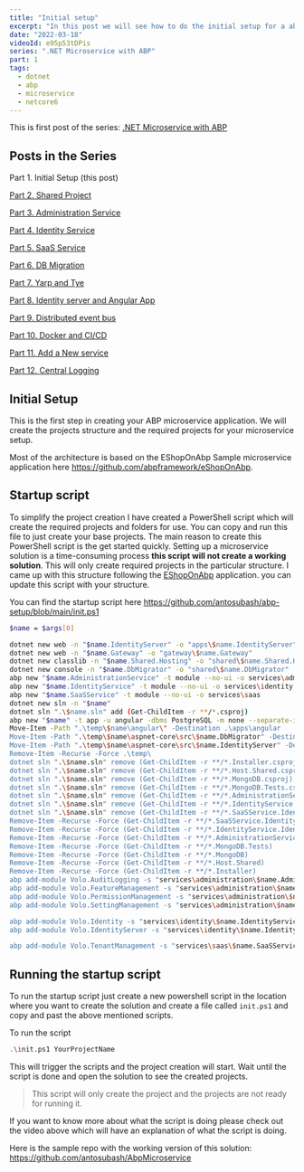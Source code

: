 ```yaml
---
title: "Initial setup"
excerpt: "In this post we will see how to do the initial setup for a abp microservice application."
date: "2022-03-18"
videoId: e95p53tDPis 
series: ".NET Microservice with ABP"
part: 1
tags:
  - dotnet
  - abp
  - microservice
  - netcore6
---
```


This is first post of the series: [.NET Microservice with ABP](/posts/abp-microservice-series)

## Posts in the Series

Part 1. Initial Setup (this post)

[Part 2. Shared Project](/posts/netcore-microservice-with-abp-shared-project-part-2)

[Part 3. Administration Service](/posts/netcore-microservice-with-abp-administration-services-part-3)

[Part 4. Identity Service](/posts/netcore-microservice-with-abp-identity-services-part-4)

[Part 5. SaaS Service](/posts/netcore-microservice-with-abp-saas-services-part-5)

[Part 6. DB Migration](/posts/netcore-microservice-with-abp-db-migration-part-6)

[Part 7. Yarp and Tye](/posts/netcore-microservice-with-abp-yarp-and-tye-part-7)

[Part 8. Identity server and Angular App](/posts/netcore-microservice-with-abp-identity-server-and-angular-part-8)

[Part 9. Distributed event bus](/posts/netcore-microservice-with-abp-distributed-event-bus-part-9)

[Part 10. Docker and CI/CD](/posts/netcore-microservice-with-abp-docker-and-ci-cd-part-10)

[Part 11. Add a New service](/posts/netcore-microservice-with-abp-add-new-service-part-11)

[Part 12. Central Logging](/posts/netcore-microservice-with-abp-add-central-logging-part-12)

<YoutubeVideo videoId={props.videoId} />

<TOCInline toc={props.toc} asDisclosure />

## Initial Setup

This is the first step in creating your ABP microservice application. We will create the projects structure and the required projects for your microservice setup.

Most of the architecture is based on the EShopOnAbp Sample microservice application here https://github.com/abpframework/eShopOnAbp.

## Startup script

To simplify the project creation I have created a PowerShell script which will create the required projects and folders for use. You can copy and run this file to just create your base projects. The main reason to create this PowerShell script is the get started quickly. Setting up a microservice solution is a time-consuming process **this script will not create a working solution**. This will only create required projects in the particular structure. I came up with this structure following the [EShopOnAbp](https://github.com/abpframework/eShopOnAbp) application. you can update this script with your structure.

You can find the startup script here https://github.com/antosubash/abp-setup/blob/main/init.ps1

```bash
$name = $args[0]

dotnet new web -n "$name.IdentityServer" -o "apps\$name.IdentityServer"
dotnet new web -n "$name.Gateway" -o "gateway\$name.Gateway"
dotnet new classlib -n "$name.Shared.Hosting" -o "shared\$name.Shared.Hosting"
dotnet new console -n "$name.DbMigrator" -o "shared\$name.DbMigrator"
abp new "$name.AdministrationService" -t module --no-ui -o services\administration
abp new "$name.IdentityService" -t module --no-ui -o services\identity
abp new "$name.SaaSService" -t module --no-ui -o services\saas
dotnet new sln -n "$name"
dotnet sln ".\$name.sln" add (Get-ChildItem -r **/*.csproj)
abp new "$name" -t app -u angular -dbms PostgreSQL -m none --separate-identity-server --database-provider ef -csf -o temp
Move-Item -Path ".\temp\$name\angular\" -Destination .\apps\angular
Move-Item -Path ".\temp\$name\aspnet-core\src\$name.DbMigrator" -Destination .\shared\ -Force
Move-Item -Path ".\temp\$name\aspnet-core\src\$name.IdentityServer" -Destination .\apps\ -Force
Remove-Item -Recurse -Force .\temp\ 
dotnet sln ".\$name.sln" remove (Get-ChildItem -r **/*.Installer.csproj)
dotnet sln ".\$name.sln" remove (Get-ChildItem -r **/*.Host.Shared.csproj)
dotnet sln ".\$name.sln" remove (Get-ChildItem -r **/*.MongoDB.csproj)
dotnet sln ".\$name.sln" remove (Get-ChildItem -r **/*.MongoDB.Tests.csproj)
dotnet sln ".\$name.sln" remove (Get-ChildItem -r **/*.AdministrationService.IdentityServer.csproj)
dotnet sln ".\$name.sln" remove (Get-ChildItem -r **/*.IdentityService.IdentityServer.csproj)
dotnet sln ".\$name.sln" remove (Get-ChildItem -r **/*.SaaSService.IdentityServer.csproj)
Remove-Item -Recurse -Force (Get-ChildItem -r **/*.SaaSService.IdentityServer)
Remove-Item -Recurse -Force (Get-ChildItem -r **/*.IdentityService.IdentityServer)
Remove-Item -Recurse -Force (Get-ChildItem -r **/*.AdministrationService.IdentityServer)
Remove-Item -Recurse -Force (Get-ChildItem -r **/*.MongoDB.Tests)
Remove-Item -Recurse -Force (Get-ChildItem -r **/*.MongoDB)
Remove-Item -Recurse -Force (Get-ChildItem -r **/*.Host.Shared)
Remove-Item -Recurse -Force (Get-ChildItem -r **/*.Installer)
abp add-module Volo.AuditLogging -s "services\administration\$name.AdministrationService.sln" --skip-db-migrations
abp add-module Volo.FeatureManagement -s "services\administration\$name.AdministrationService.sln" --skip-db-migrations
abp add-module Volo.PermissionManagement -s "services\administration\$name.AdministrationService.sln" --skip-db-migrations
abp add-module Volo.SettingManagement -s "services\administration\$name.AdministrationService.sln" --skip-db-migrations

abp add-module Volo.Identity -s "services\identity\$name.IdentityService.sln" --skip-db-migrations
abp add-module Volo.IdentityServer -s "services\identity\$name.IdentityService.sln" --skip-db-migrations

abp add-module Volo.TenantManagement -s "services\saas\$name.SaaSService.sln" --skip-db-migrations
```

## Running the startup script

To run the startup script just create a new powershell script in the location where you want to create the solution and create a file called `init.ps1` and copy and past the above mentioned scripts.

To run the script

```bash
.\init.ps1 YourProjectName
```

This will trigger the scripts and the project creation will start. Wait until the script is done and open the solution to see the created projects.

> This script will only create the project and the projects are not ready for running it.

If you want to know more about what the script is doing please check out the video above which will have an explanation of what the script is doing.

Here is the sample repo with the working version of this solution: https://github.com/antosubash/AbpMicroservice
